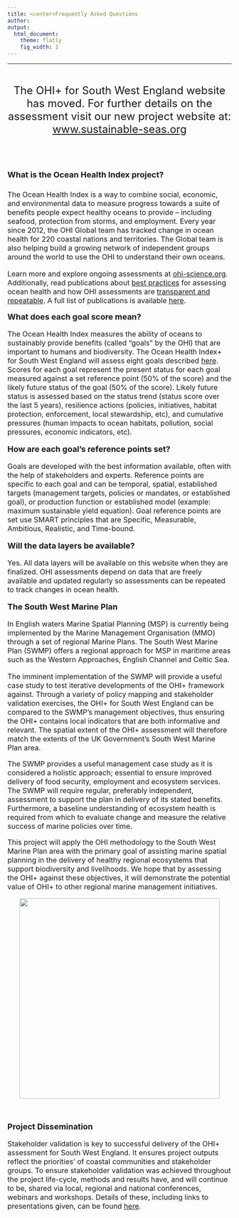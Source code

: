 ```yaml
---
title: <center>Frequently Asked Questions
author:  
output:
  html_document:
    theme: flatly
    fig_width: 1
---
```

----
<br>

<center><font size="5.5">The OHI+ for South West England website has moved. For further details on the assessment visit our new project website at: [www.sustainable-seas.org](https://www.sustainable-seas.org/)</center>  
<br>

<font size="4">**What is the Ocean Health Index project?**

<font size="3">The Ocean Health Index is a way to combine social, economic, and environmental data to measure progress towards a suite of benefits people expect healthy oceans to provide – including seafood, protection from storms, and employment. Every year since 2012, the OHI Global team has tracked change in ocean health for 220 coastal nations and territories. The Global team is also helping build a growing network of independent groups around the world to use the OHI to understand their own oceans. 

Learn more and explore ongoing assessments at [ohi-science.org](http://ohi-science.org). Additionally, read publications about [best practices](https://peerj.com/articles/1503/) for assessing ocean health and how OHI assessments are [transparent and repeatable](https://www.nature.com/articles/s41559-017-0160). A full list of publications is available [here](http://ohi-science.org/publications).

<font size="4">**What does each goal score mean?** 

<font size="3">The Ocean Health Index measures the ability of oceans to sustainably provide benefits (called “goals” by the OHI) that are important to humans and biodiversity. The Ocean Health Index+ for South West England will assess eight goals described [here](https://www.sustainable-seas.org/methods). Scores for each goal represent the present status for each goal measured against a set reference point (50% of the score) and the likely future status of the goal (50% of the score). Likely future status is assessed based on the status trend (status score over the last 5 years), resilience actions (policies, initiatives, habitat protection, enforcement, local stewardship, etc), and cumulative pressures (human impacts to ocean habitats, pollution, social pressures, economic indicators, etc).


<font size="4">**How are each goal’s reference points set?**

<font size="3">Goals are developed with the best information available, often with the help of stakeholders and experts. Reference points are specific to each goal and can be temporal, spatial, established targets (management targets, policies or mandates, or established goal), or production function or established model (example: maximum sustainable yield equation). Goal reference points are set use SMART principles that are Specific, Measurable, Ambitious, Realistic, and Time-bound.


<font size="4">**Will the data layers be available?**

<font size="3">Yes. All data layers will be available on this website when they are finalized. <!--- www/ohi-science.org/esw/layers. ---> OHI assessments depend on data that are freely available and updated regularly so assessments can be repeated to track changes in ocean health. 


<font size="4">**The South West Marine Plan**

<font size="3">In English waters Marine Spatial Planning (MSP) is currently being implemented by the Marine Management Organisation (MMO) through a set of regional Marine Plans. The South West Marine Plan (SWMP) offers a regional approach for MSP in maritime areas such as the Western Approaches, English Channel and Celtic Sea.

The imminent implementation of the SWMP will provide a useful case study to test iterative developments of the OHI+ framework against. Through a variety of policy mapping and stakeholder validation exercises, the OHI+ for South West England can be compared to the SWMP's management objectives, thus ensuring the OHI+ contains local indicators that are both informative and relevant. The spatial extent of the OHI+ assessment will therefore match the extents of the UK Government's South West Marine Plan area. 

The SWMP provides a useful management case study as it is considered a holistic approach; essential to ensure improved delivery of food security, employment and ecosystem services. The SWMP will require regular, preferably independent, assessment to support the plan in delivery of its stated benefits. Furthermore, a baseline understanding of ecosystem health is required from which to evaluate change and measure the relative success of marine policies over time.

This project will apply the OHI methodology to the South West Marine Plan area with the primary goal of assisting marine spatial planning in the delivery of healthy regional ecosystems that support biodiversity and livelihoods. We hope that by assessing the OHI+ against these objectives, it will demonstrate the potential value of OHI+ to other regional marine management initiatives.

<center><img src="images/MMO_SWMP.jpg" width="450px"></center>
<br>

<font size="4">**Project Dissemination** 

<font size="3">Stakeholder validation is key to successful delivery of the OHI+ assessment for South West England. It ensures project outputs reflect the priorities' of coastal communities and stakeholder groups. To ensure stakeholder validation was achieved throughout the project life-cycle, methods and results have, and will continue to be, shared via local, regional and national conferences, webinars and workshops. Details of these, including links to presentations given, can be found [here](https://www.sustainable-seas.org/outputs).
